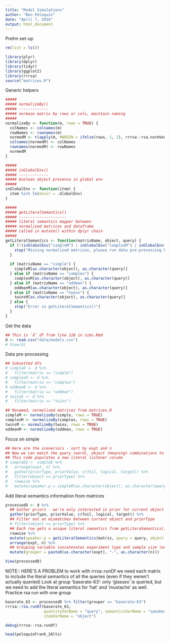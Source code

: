 ```yaml
---
title: "Model Simulations"
author: "Ben Peloquin"
date: "April 7, 2016"
output: html_document
---
```


Prelim set-up
```r
rm(list = ls())
```

```r
library(plyr)
library(dplyr)
library(tidyr)
library(ggplot2)
library(rrrsa)
source("matrices.R")
```

Generic helpers
```r
#####
##### normalizeBy()
##### -------------
##### normaze matrix by rows or cols, maintain naming
#####
normalizeBy <- function(m, rows = TRUE) {
  colNames <- colnames(m)
  rowNames <- rownames(m)
  normedM <- t(apply(m, MARGIN = ifelse(rows, 1, 2), rrrsa::rsa.normVec))
  colnames(normedM) <- colNames
  rownames(normedM) <- rowNames
  normedM
}

#####
##### inGlobalEnv()
##### -------------
##### boolean object presence in global env
#####
inGlobalEnv <- function(item) {
  item %in% ls(envir = .GlobalEnv)
}

#####
##### getLiteralSemantics()
##### ---------------------
##### literal semantics mapper between 
##### normalized matrices and dataframe
##### called in mutate() within dplyr chain
#####
getLiteralSemantics <- function(matrixName, object, query) {
  if (!(inGlobalEnv("simpleM") | inGlobalEnv("complexM") | inGlobalEnv("oddmanM") | inGlobalEnv("twinsM"))) {
    stop("Missing normalized matrices, please run data pre-processing block")
  }
  
  if (matrixName == "simple") {
    simpleM[as.character(object), as.character(query)]
  } else if (matrixName == "complex") {
    complexM[as.character(object), as.character(query)]
  } else if (matrixName == "oddman") {
    oddmanM[as.character(object), as.character(query)]
  } else if (matrixName == "twins") {
    twinsM[as.character(object), as.character(query)]
  } else {
    stop("Error in getLiteralSemantics()")
  }
}
```

Get the data
```r
## This is `d` df from line 128 in sims.Rmd
d <- read.csv("data/models.csv")
# View(d)
```

Data pre-processing
```r
## Subsetted dfs
# simpleD <- d %>%
#   filter(matrix == "simple")
# complexD <- d %>%
#   filter(matrix == "complex")
# oddmanD <- d %>%
#   filter(matrix == "oddman")
# twinsD <- d %>%
#   filter(matrix == "twins")

## Renamed, normalized matrices from matrices.R
simpleM <- normalizeBy(simple, rows = TRUE)
complexM <- normalizeBy(complex, rows = TRUE)
twinsM <- normalizeBy(twins, rows = TRUE)
oddmanM <- normalizeBy(oddman, rows = TRUE)
```

Focus on simple
```r
## Here are the sceneriors - sort by expt and n
## Now we can match the query (word), object (meaning) combinations to matrices
## This code populates a new literal listener column
# simpleD2 <- simpleD %>% 
#   arrange(expt, n) %>% 
#   gather(priorType, priorValue, c(foil, logical, target)) %>%
#   filter(object == priorType) %>%
#   rowwise %>%
#   mutate(speaker.p = simpleM[as.character(object), as.character(query)])
```

Add literal semantics information from matrices
```r
processedD <- d %>%
  ## Gather priors - we're only interested in prior for current object
  gather(priorType, priorValue, c(foil, logical, target)) %>%
  ## Filter out an mismatches between current object and priorType
  # filter(object == priorType) %>%
  ## Each row gets a unique literal semantics from getLiteraSemantics() helper
  rowwise %>%
  mutate(speaker.p = getLiteralSemantics(matrix, query = query, object = object)) %>%
  arrange(expt, n) %>%
  ## Grouping variable concatenates experiment type and sample size (expt-n)
  mutate(grouper = paste0(as.character(expt), "-", as.character(n)))

View(processedD)
```


NOTE:: HERE'S A PROBLEM to work with rrrsa::runDf we need each matrix to include the literal semantics of all the queries (even if they weren't actually queried)
Look at group 'baserate-63': only 'glasses' is queried, but we need to add the literal semantics for 'hat' and 'mustache' as well.
Practice rsa run with one group
```r
baserate_63 <- processedD %>% filter(grouper == "baserate-63")
rrrsa::rsa.runDf(baserate_63,
                 quantityVarName = "query", semanticsVarName = "speaker.p",
                 itemVarName = "object")

debug(rrrsa::rsa.runDf)

head(peloquinFrank_2Alts)
```
